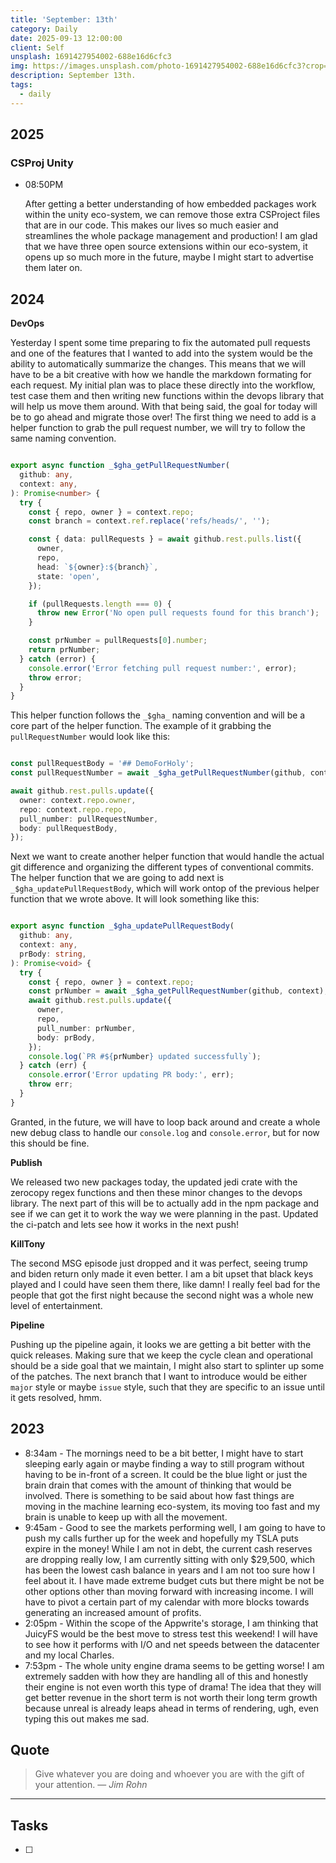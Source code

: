 ```yaml
---
title: 'September: 13th'
category: Daily
date: 2025-09-13 12:00:00
client: Self
unsplash: 1691427954002-688e16d6cfc3
img: https://images.unsplash.com/photo-1691427954002-688e16d6cfc3?crop=entropy&cs=srgb&fm=jpg&ixid=MnwzNjM5Nzd8MHwxfHJhbmRvbXx8fHx8fHx8fDE2ODE3NDg2ODY&ixlib=rb-4.0.3&q=85
description: September 13th. 
tags:
  - daily
---
```



## 2025

### CSProj Unity

-   08:50PM

    After getting a better understanding of how embedded packages work within the unity eco-system, we can remove those extra CSProject files that are in our code.
    This makes our lives so much easier and streamlines the whole package management and production!
    I am glad that we have three open source extensions within our eco-system, it opens up so much more in the future, maybe I might start to advertise them later on.

## 2024

**DevOps**

Yesterday I spent some time preparing to fix the automated pull requests and one of the features that I wanted to add into the system would be the ability to automatically summarize the changes.
This means that we will have to be a bit creative with how we handle the markdown formating for each request.
My initial plan was to place these directly into the workflow, test case them and then writing new functions within the devops library that will help us move them around.
With that being said, the goal for today will be to go ahead and migrate those over!
The first thing we need to add is a helper function to grab the pull request number, we will try to follow the same naming convention.

```ts

export async function _$gha_getPullRequestNumber(
  github: any,
  context: any,
): Promise<number> {
  try {
    const { repo, owner } = context.repo;
    const branch = context.ref.replace('refs/heads/', '');

    const { data: pullRequests } = await github.rest.pulls.list({
      owner,
      repo,
      head: `${owner}:${branch}`,
      state: 'open',
    });

    if (pullRequests.length === 0) {
      throw new Error('No open pull requests found for this branch');
    }

    const prNumber = pullRequests[0].number;
    return prNumber;
  } catch (error) {
    console.error('Error fetching pull request number:', error);
    throw error;
  }
}

```

This helper function follows the `_$gha_` naming convention and will be a core part of the helper function.
The example of it grabbing the `pullRequestNumber` would look like this:

```ts

const pullRequestBody = '## DemoForHoly';
const pullRequestNumber = await _$gha_getPullRequestNumber(github, context);

await github.rest.pulls.update({
  owner: context.repo.owner,
  repo: context.repo.repo,
  pull_number: pullRequestNumber,
  body: pullRequestBody,
});

```

Next we want to create another helper function that would handle the actual git difference and organizing the different types of conventional commits.
The helper function that we are going to add next is `_$gha_updatePullRequestBody`, which will work ontop of the previous helper function that we wrote above.
It will look something like this:

```ts

export async function _$gha_updatePullRequestBody(
  github: any,
  context: any,
  prBody: string,
): Promise<void> {
  try {
    const { repo, owner } = context.repo;
    const prNumber = await _$gha_getPullRequestNumber(github, context);
    await github.rest.pulls.update({
      owner,
      repo,
      pull_number: prNumber,
      body: prBody,
    });
    console.log(`PR #${prNumber} updated successfully`);
  } catch (err) {
    console.error('Error updating PR body:', err);
    throw err;
  }
}

```

Granted, in the future, we will have to loop back around and create a whole new debug class to handle our `console.log` and `console.error`, but for now this should be fine.

**Publish**

We released two new packages today, the updated jedi crate with the zerocopy regex functions and then these minor changes to the devops library.
The next part of this will be to actually add in the npm package and see if we can get it to work the way we were planning in the past.
Updated the ci-patch and lets see how it works in the next push!

**KillTony**

The second MSG episode just dropped and it was perfect, seeing trump and biden return only made it even better.
I am a bit upset that black keys played and I could have seen them there, like damn!
I really feel bad for the people that got the first night because the second night was a whole new level of entertainment.

**Pipeline**

Pushing up the pipeline again, it looks we are getting a bit better with the quick releases.
Making sure that we keep the cycle clean and operational should be a side goal that we maintain, I might also start to splinter up some of the patches.
The next branch that I want to introduce would be either `major` style or maybe `issue` style, such that they are specific to an issue until it gets resolved, hmm.

<Adsense />

## 2023
- 8:34am - The mornings need to be a bit better, I might have to start sleeping early again or maybe finding a way to still program without having to be in-front of a screen. It could be the blue light or just the brain drain that comes with the amount of thinking that would be involved. There is something to be said about how fast things are moving in the machine learning eco-system, its moving too fast and my brain is unable to keep up with all the movement. 
- 9:45am - Good to see the markets performing well, I am going to have to push my calls further up for the week and hopefully my TSLA puts expire in the money! While I am not in debt, the current cash reserves are dropping really low, I am currently sitting with only $29,500, which has been the lowest cash balance in years and I am not too sure how I feel about it. I have made extreme budget cuts but there might be not be other options other than moving forward with increasing income. I will have to pivot a certain part of my calendar with more blocks towards generating an increased amount of profits.
- 2:05pm - Within the scope of the Appwrite's storage, I am thinking that JuicyFS would be the best move to stress test this weekend! I will have to see how it performs with I/O and net speeds between the datacenter and my local Charles. 
- 7:53pm - The whole unity engine drama seems to be getting worse! I am extremely sadden with how they are handling all of this and honestly their engine is not even worth this type of drama! The idea that they will get better revenue in the short term is not worth their long term growth because unreal is already leaps ahead in terms of rendering, ugh, even typing this out makes me sad. 

## Quote

> Give whatever you are doing and whoever you are with the gift of your attention.
> — <cite>Jim Rohn</cite>

---

## Tasks

- [ ]